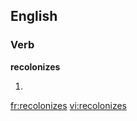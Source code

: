 
==English==

===Verb===
'''recolonizes'''

# {{third-person singular of|[[recolonize]]}}

[[fr:recolonizes]]
[[vi:recolonizes]]